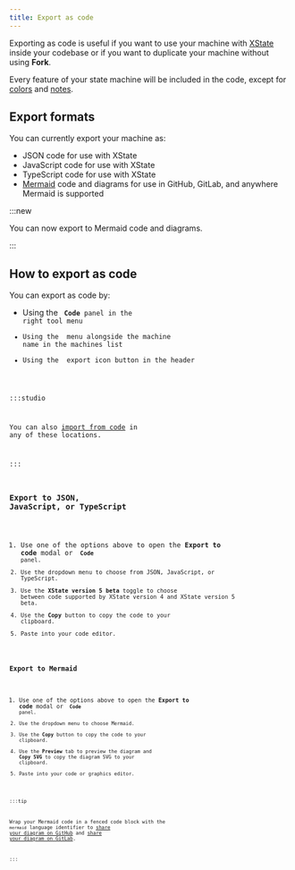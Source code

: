 ```yaml
---
title: Export as code
---
```


Exporting as code is useful if you want to use your machine with [XState](xstate.mdx) inside your codebase or if you want to duplicate your machine without using **Fork**.

Every feature of your state machine will be included in the code, except for [colors](colors.mdx) and [notes](annotations.mdx).

## Export formats

You can currently export your machine as:

- JSON code for use with XState
- JavaScript code for use with XState
- TypeScript code for use with XState
- [Mermaid](https://mermaid.js.org) code and diagrams for use in GitHub, GitLab, and anywhere Mermaid is supported

:::new

You can now export to Mermaid code and diagrams.

:::

## How to export as code

You can export as code by:

- Using the <Code size={18} /> **Code** panel in the right tool menu
- Using the <MoreHorizontal size={18} /> menu alongside the machine name in the machines list
- Using the <Upload size={18} /> export icon button in the header

:::studio

You can also [import from code](import-from-code.mdx) in any of these locations.

:::

### Export to JSON, JavaScript, or TypeScript

1. Use one of the options above to open the **Export to code** modal or <Code size={18} /> **Code** panel.
2. Use the dropdown menu to choose from JSON, JavaScript, or TypeScript.
3. Use the **XState version 5 beta** toggle to choose between code supported by XState version 4 and XState version 5 beta.
4. Use the **Copy** button to copy the code to your clipboard.
5. Paste into your code editor.

### Export to Mermaid

1. Use one of the options above to open the **Export to code** modal or <Code size={18} /> **Code** panel.
2. Use the dropdown menu to choose Mermaid.
3. Use the **Copy** button to copy the code to your clipboard.
4. Use the **Preview** tab to preview the diagram and **Copy SVG** to copy the diagram SVG to your clipboard.
5. Paste into your code or graphics editor.

:::tip

Wrap your Mermaid code in a fenced code block with the `mermaid` language identifier to [share your diagram on GitHub](https://docs.github.com/en/get-started/writing-on-github/working-with-advanced-formatting/creating-diagrams#creating-mermaid-diagrams) and [share your diagram on GitLab](https://handbook.gitlab.com/handbook/tools-and-tips/mermaid/).

:::
